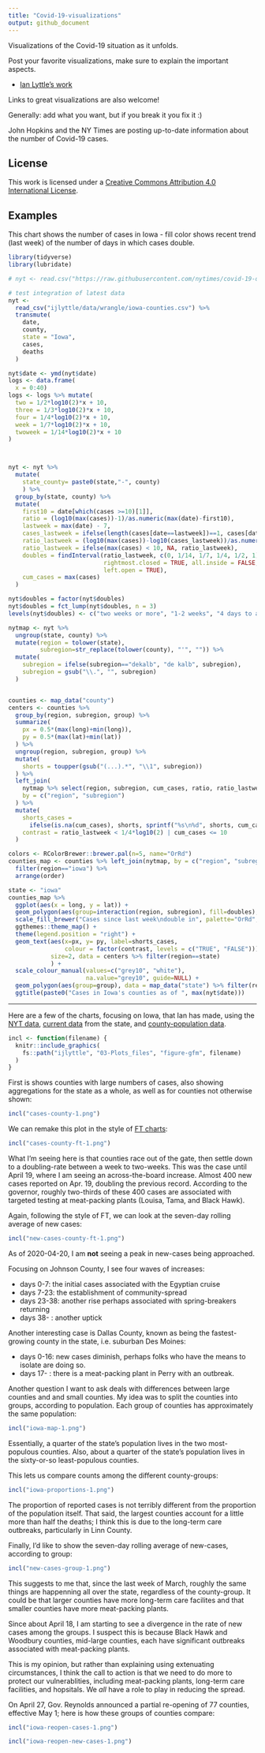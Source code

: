 ```yaml
---
title: "Covid-19-visualizations"
output: github_document
---
```


Visualizations of the Covid-19 situation as it unfolds.

Post your favorite visualizations, make sure to explain the important aspects. 

- [Ian Lyttle's work](ijlyttle/README.md)

Links to great visualizations are also welcome!

Generally: add what you want, but if you break it you fix it :)

John Hopkins and the NY Times are posting up-to-date information about the number of Covid-19 cases. 

## License

This work is licensed under a [Creative Commons Attribution 4.0 International License](https://creativecommons.org/licenses/by/4.0/).

## Examples

This chart shows the number of cases in Iowa - fill color shows recent trend (last week) of the number of days in which cases double.

```r
library(tidyverse)
library(lubridate)

# nyt <- read.csv("https://raw.githubusercontent.com/nytimes/covid-19-data/master/us-counties.csv", stringsAsFactors = FALSE)

# test integration of latest data
nyt <- 
  read_csv("ijlyttle/data/wrangle/iowa-counties.csv") %>%
  transmute(
    date, 
    county,
    state = "Iowa",
    cases,
    deaths
  )

nyt$date <- ymd(nyt$date)
logs <- data.frame(
  x = 0:40)
logs <- logs %>% mutate(
  two = 1/2*log10(2)*x + 10,
  three = 1/3*log10(2)*x + 10,
  four = 1/4*log10(2)*x + 10,
  week = 1/7*log10(2)*x + 10,
  twoweek = 1/14*log10(2)*x + 10
)



nyt <- nyt %>% 
  mutate(
    state_county= paste0(state,"-", county)
    ) %>%
  group_by(state, county) %>%
  mutate(
    first10 = date[which(cases >=10)[1]],
    ratio = (log10(max(cases))-1)/as.numeric(max(date)-first10),
    lastweek = max(date) - 7,
    cases_lastweek = ifelse(length(cases[date==lastweek])==1, cases[date==lastweek], 10),
    ratio_lastweek = (log10(max(cases))-log10(cases_lastweek))/as.numeric(max(date)-lastweek),
    ratio_lastweek = ifelse(max(cases) < 10, NA, ratio_lastweek),
    doubles = findInterval(ratio_lastweek, c(0, 1/14, 1/7, 1/4, 1/2, 1) * log10(2), 
                           rightmost.closed = TRUE, all.inside = FALSE,
                           left.open = TRUE),
    cum_cases = max(cases)
  )

nyt$doubles = factor(nyt$doubles)
nyt$doubles = fct_lump(nyt$doubles, n = 3)
levels(nyt$doubles) <- c("two weeks or more", "1-2 weeks", "4 days to a week", "2 to 4 days", "fewer than 2 days")

nytmap <- nyt %>% 
  ungroup(state, county) %>% 
  mutate(region = tolower(state),
         subregion=str_replace(tolower(county), "'", "")) %>%
  mutate(
    subregion = ifelse(subregion=="dekalb", "de kalb", subregion),
    subregion = gsub("\\.", "", subregion)
  )


counties <- map_data("county")
centers <- counties %>%
  group_by(region, subregion, group) %>%
  summarize(
    px = 0.5*(max(long)+min(long)),
    py = 0.5*(max(lat)+min(lat))
  ) %>%
  ungroup(region, subregion, group) %>%
  mutate(
    shorts = toupper(gsub("(...).*", "\\1", subregion))
  ) %>% 
  left_join(
    nytmap %>% select(region, subregion, cum_cases, ratio, ratio_lastweek) %>% unique(), 
    by = c("region", "subregion")
  ) %>%
  mutate(
    shorts_cases = 
      ifelse(is.na(cum_cases), shorts, sprintf("%s\n%d", shorts, cum_cases)),
    contrast = ratio_lastweek < 1/4*log10(2) | cum_cases <= 10
  )

colors <- RColorBrewer::brewer.pal(n=5, name="OrRd")
counties_map <- counties %>% left_join(nytmap, by = c("region", "subregion")) %>%
  filter(region=="iowa") %>%
  arrange(order) 

state <- "iowa"
counties_map %>% 
  ggplot(aes(x = long, y = lat)) +
  geom_polygon(aes(group=interaction(region, subregion), fill=doubles), colour="grey50", size=0.15) +
  scale_fill_brewer("Cases since last week\ndouble in", palette="OrRd", na.value = "white", drop = FALSE) + #labels=c("one week or more", "4 days to one week", "2 to 4 days", "fewer than 2 days", NA),  ) +
  ggthemes::theme_map() +
  theme(legend.position = "right") +
  geom_text(aes(x=px, y= py, label=shorts_cases, 
                colour = factor(contrast, levels = c("TRUE", "FALSE"))),
            size=2, data = centers %>% filter(region==state)
            ) +
  scale_colour_manual(values=c("grey10", "white"), 
                      na.value="grey10", guide=NULL) +
  geom_polygon(aes(group=group), data = map_data("state") %>% filter(region==state), colour="grey30", fill=NA, size=0.25)  +
  ggtitle(paste0("Cases in Iowa's counties as of ", max(nyt$date))) 
```

---

Here are a few of the charts, focusing on Iowa, that Ian has made, using the [NYT data](https://github.com/nytimes/covid-19-data), [current data](https://coronavirus.iowa.gov/pages/access) from the state, and [county-population data](https://www.icip.iastate.edu/tables/population/counties-estimates).

```r
incl <- function(filename) {
  knitr::include_graphics(
    fs::path("ijlyttle", "03-Plots_files", "figure-gfm", filename)
  )
}
```

First is shows counties with large numbers of cases, also showing aggregations for the state as a whole, as well as for counties not otherwise shown:

```r
incl("cases-county-1.png")
```

We can remake this plot in the style of [FT charts](https://www.ft.com/coronavirus-latest):

```r
incl("cases-county-ft-1.png")
```

What I'm seeing here is that counties race out of the gate, then settle down to a doubling-rate between a week to two-weeks. This was the case until April 19, where I am seeing an across-the-board increase. Almost 400 new cases reported on Apr. 19, doubling the previous record. According to the governor, roughly two-thirds of these 400 cases are associated with targeted testing at meat-packing plants (Louisa, Tama, and Black Hawk).

Again, following the style of FT, we can look at the seven-day rolling average of new cases:

```r
incl("new-cases-county-ft-1.png")
```

As of 2020-04-20, I am **not** seeing a peak in new-cases being approached. 

Focusing on Johnson County, I see four waves of increases:

- days 0-7: the initial cases associated with the Egyptian cruise 
- days 7-23: the establishment of community-spread
- days 23-38: another rise perhaps associated with spring-breakers returning
- days 38- : another uptick

Another interesting case is Dallas County, known as being the fastest-growing county in the state, i.e. suburban Des Moines:

- days 0-16: new cases diminish, perhaps folks who have the means to isolate are doing so.
- days 17- : there is a meat-packing plant in Perry with an outbreak.

Another question I want to ask deals with differences between large counties and and small counties. My idea was to split the counties into groups, according to population. Each group of counties has approximately the same population:

```r
incl("iowa-map-1.png")
```

Essentially, a quarter of the state's population lives in the two most-populous counties. Also, about a quarter of the state's population lives in the sixty-or-so least-populous counties.

This lets us compare counts among the different county-groups:

```r
incl("iowa-proportions-1.png")
```

The proportion of reported cases is not terribly different from the proportion of the population itself. That said, the largest counties account for a little more than half the deaths; I think this is due to the long-term care outbreaks, particularly in Linn County.

Finally, I'd like to show the seven-day rolling average of new-cases, according to group:

```r
incl("new-cases-group-1.png")
```

This suggests to me that, since the last week of March, roughly the same things are happenning all over the state, regardless of the county-group. It could be that larger counties have more long-term care facilites and that smaller counties have more meat-packing plants. 

Since about April 18, I am starting to see a divergence in the rate of new cases among the groups. I suspect this is because Black Hawk and Woodbury counties, mid-large counties, each have significant outbreaks associated with meat-packing plants. 

This is my opinion, but rather than explaining using extenuating circumstances, I think the call to action is that we need to do more to protect our vulnerablities, including meat-packing plants, long-term care facilities, and hopsitals. We *all* have a role to play in reducing the spread.

On April 27, Gov. Reynolds announced a partial re-opening of 77 counties, effective May 1; here is how these groups of counties compare:

```r
incl("iowa-reopen-cases-1.png")
```

```r
incl("iowa-reopen-new-cases-1.png")
```

